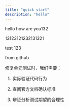 ```yaml
---
title: "quick start"
description: "hello"
---
```


hello how are you132

13123121232131321

test 123

from github

修复单元测试时，我们需要：
1. 实际验证代码行为

2. 查阅官方文档确认标准

3. 辩证分析测试期望的合理性
